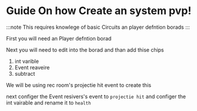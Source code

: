 # Guide On how Create an system pvp!
:::note
This requires knowlege of basic Circuits an player defntion borads
:::

First you will need an Player defntion borad

Next you will need to edit into the borad and than add thise chips
1. int varible
1. Event reaveire
1. subtract

We will be using rec room's projectie hit event to create this

next configer the Event resivers's event to `projectie hit`
and configer the int vairable and rename it to `health`
